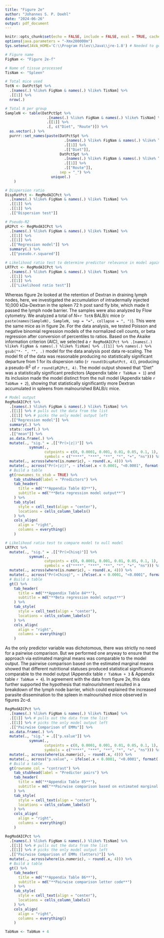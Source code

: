 ```yaml
---
title: "Figure 2e"
author: "Johannes S. P. Doehl"
date: "2024-06-26"
output: pdf_document
---
```


~~~{=comment}
# Setup
~~~
```r
knitr::opts_chunk$set(echo = FALSE, include = FALSE, eval = TRUE, cache = TRUE, dev = "png", warning = FALSE, message = FALSE, fig.pos = "H", out.extra = "")
options(java.parameters = "-Xmx200000m")
Sys.setenv(JAVA_HOME='C:\\Program Files\\Java\\jre-1.8') # Needed to get around loading error of rJava
```

```r
# Figure name
FigNam <- "Figure 2e-f"

# Name of tissue processed
TisNam <- "Spleen"

# Total mice used
TotN <- DatPctSpt %>%
  .[names(.) %like% FigNam & names(.) %like% TisNam] %>%
  .[[1]] %>%
  nrow(.)

# Total N per group
SampleN <- table(DatPctSpt %>%
                   .[names(.) %like% FigNam & names(.) %like% TisNam] %>%
                   .[[1]] %>%
                   .[, c("Diet", "Route")]) %>% 
  as.vector(.) %>%
  purrr::set_names(paste(DatPctSpt %>%
                           .[names(.) %like% FigNam & names(.) %like% TisNam] %>%
                           .[[1]] %>%
                           .[["Diet"]],
                         DatPctSpt %>%
                           .[names(.) %like% FigNam & names(.) %like% TisNam] %>%
                           .[[1]] %>%
                           .[["Route"]],
                         sep = "_") %>%
                     unique(.)
    )

# Dispersion ratio
DispRatPct <- RegModAICPct %>%
  .[names(.) %like% FigNam & names(.) %like% TisNam] %>%
  .[[1]] %>%
  .[[1]] %>%
  .[["Dispersion test"]]

# Pseudo-R2
pR2Pct <- RegModAICPct %>%
  .[names(.) %like% FigNam & names(.) %like% TisNam] %>%
  .[[1]] %>%
  .[[1]] %>%
  .[["Regression model"]] %>%
  summary(.) %>%
  .[["pseudo.r.squared"]]

# Likelihood ratio test to determine predictor relevance in model against null model
LRTPct <- RegModAICPct %>%
  .[names(.) %like% FigNam & names(.) %like% TisNam] %>%
  .[[1]] %>%
  .[[1]] %>%
  .[["Likelihood ratio test"]]
```

Whereas figure 2e looked at the retention of Dextran in draining lymph nodes, here, we investigated the accumulation of intradermally injected 10,000 kDa-Dextran in the spleen 72 h post sand fly bite, which made it passed the lymph node barrier. The samples were also analyzed by Flow cytometry. We analyzed a total of *N*=`r TotN` BALB/c mice (`r paste(names(SampleN), SampleN, sep = "=", collapse = ", ")`). This were the same mice as in figure 2e. For the data analysis, we tested Poisson and negative binomial regression models of the normalized cell counts, or beta regression after conversion of percentiles to ratios. Based on the Akaike information criterion (AIC), we selected a `r RegModAICPct %>% .[names(.) %like% FigNam & names(.) %like% TisNam] %>% .[[1]] %>% names(.) %>% gsub("*- ", "", .)` model for the data analysis post data re-scaling. The model fit of the data was reasonable producing no statistically significant departure from 1 for its dispersion ratio (`r round(DispRatPct, 4)`), producing a pseudo-R^2^ of `r round(pR2Pct, 4)`. The model output showed that "Diet" was a statistically significant predictors (Appendix table `r TabNum + 1`) and its inclusion made the model distinct from the null model (Appendix table `r TabNum + 2`), showing that statistically significantly more Dextran accumulated in spleens from malnourished BALB/c mice.

```r
# Model output
RegModAICPct %>%
  .[names(.) %like% FigNam & names(.) %like% TisNam] %>%
  .[[1]] %>% # pulls out the data from the list
  .[[1]] %>% # picks the only model output left
  .[["Regression model"]] %>%
  summary(.) %>%
  stats::coef(.) %>%
  .[["mean"]] %>%
  as.data.frame(.) %>%
  mutate(., "sig." = .[["Pr(>|z|)"]] %>%
           symnum(.,
                  cutpoints = c(0, 0.0001, 0.001, 0.01, 0.05, 0.1, 1),
                  symbols = c("****", "***", "**", "*", "+", "ns"))) %>%
  mutate(., across(where(is.numeric), ~ round(.x, 4))) %>%
  mutate(., across("Pr(>|z|)", ~ ifelse(.x < 0.0001, "<0.0001", format(.x, scientific = FALSE)))) %>%
  # Build a table
  gt(rownames_to_stub = TRUE) %>%
    tab_stubhead(label = "Predictors") %>%
    tab_header(
      title = md("**Appendix Table 83**"),
      subtitle = md("**Beta regression model output**")
    ) %>%
    tab_style(
      style = cell_text(align = "center"),
      locations = cells_column_labels()
    ) %>%
    cols_align(
      align = "right",
      columns = everything()
    )
```

```r
# Likelihood ratio test to compare model to null model
LRTPct %>%
  mutate(., "sig." = .[["Pr(>Chisq)"]] %>%
           symnum(.,
                  cutpoints = c(0, 0.0001, 0.001, 0.01, 0.05, 0.1, 1),
                  symbols = c("****", "***", "**", "*", "+", "ns"))) %>%
  mutate(., across(where(is.numeric), ~ round(.x, 4))) %>%
  mutate(., across("Pr(>Chisq)", ~ ifelse(.x < 0.0001, "<0.0001", format(.x, scientific = FALSE)))) %>%
  # Build a table
  gt() %>%
    tab_header(
      title = md("**Appendix Table 84**"),
      subtitle = md("**Beta regression model output**")
    ) %>%
    tab_style(
      style = cell_text(align = "center"),
      locations = cells_column_labels()
    ) %>%
    cols_align(
      align = "right",
      columns = everything()
    )
```

As the only predictor variable was dichotomous, there was strictly no need for a pairwise comparison. But we performed one anyway to ensure that the approach via estimated marginal means was comparable to the model output. The pairwise comparison based on the estimated marginal means showed that different nutritional statuses produced statistical significance comparable to the model output (Appendix table `r TabNum + 3` & Appendix table `r TabNum + 4`). In agreement with the data from figure 2e, this data further supported the hypothesis that malnourishment resulted in a breakdown of the lymph node barrier, which could explained the increased parasite dissemination to the spleen in malnourished mice observed in figures 2c-d.

```r
RegModAICPct %>%
  .[names(.) %like% FigNam & names(.) %like% TisNam] %>%
  .[[1]] %>% # pulls out the data from the list
  .[[1]] %>% # picks the only model output left
  .[["Pairwise Comparison of EMMs"]] %>%
  as.data.frame(.) %>%
  mutate(., "sig." = .[["p.value"]] %>%
           symnum(.,
                  cutpoints = c(0, 0.0001, 0.001, 0.01, 0.05, 0.1, 1),
                  symbols = c("****", "***", "**", "*", "+", "ns"))) %>%
  mutate(., across(where(is.numeric), ~ round(.x, 4))) %>%
  mutate(., across("p.value", ~ ifelse(.x < 0.0001, "<0.0001", format(.x, scientific = FALSE)))) %>%
  # Build a table
  gt(rowname_col = "contrast") %>%
    tab_stubhead(label = "Predictor pairs") %>%
    tab_header(
      title = md("**Appendix Table 85**"),
      subtitle = md("**Pairwise comparison based on estimated marginal means**")
    ) %>%
    tab_style(
      style = cell_text(align = "center"),
      locations = cells_column_labels()
    ) %>%
    cols_align(
      align = "right",
      columns = everything()
    )
```

```r
RegModAICPct %>%
  .[names(.) %like% FigNam & names(.) %like% TisNam] %>%
  .[[1]] %>% # pulls out the data from the list
  .[[1]] %>% # picks the only model output left
  .[["Pairwise Comparison of EMMs (letters)"]] %>%
  mutate(., across(where(is.numeric), ~ round(.x, 4))) %>%
  # Build a table
  gt() %>%
    tab_header(
      title = md("**Appendix Table 86**"),
      subtitle = md("**Pairwise comparison letter code**")
    ) %>%
    tab_style(
      style = cell_text(align = "center"),
      locations = cells_column_labels()
    ) %>%
    cols_align(
      align = "right",
      columns = everything()
    )
```


```r
TabNum <- TabNum + 4
```

